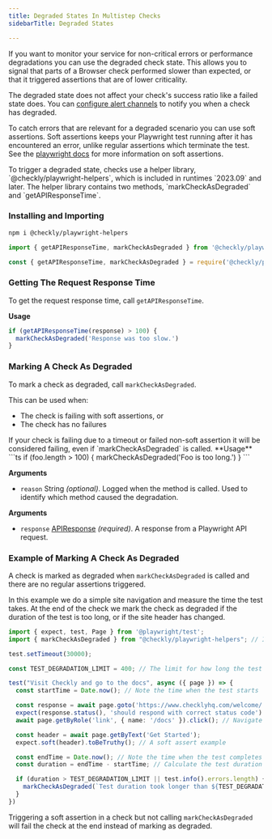 ```yaml
---
title: Degraded States In Multistep Checks
sidebarTitle: Degraded States

---
```


If you want to monitor your service for non-critical errors or performance degradations you can use the degraded check state. This allows you to signal that parts of a Browser check performed slower than expected, or that it triggered assertions that are of lower criticality. 

The degraded state does not affect your check's success ratio like a failed state does. You can [configure alert channels](/docs/alerting-and-retries/alert-channels/#managing-alert-channels) to notify you when a check has degraded. 

To catch errors that are relevant for a degraded scenario you can use soft assertions. Soft assertions keeps your Playwright test running after it has encountered an error, unlike regular assertions which terminate the test. See the [playwright docs](https://playwright.dev/docs/test-assertions#soft-assertions) for more information on soft assertions.


<Info>
To trigger a degraded state, checks use a helper library, `@checkly/playwright-helpers`, which is included in runtimes `2023.09` and later. 
The helper library contains two methods, `markCheckAsDegraded` and `getAPIResponseTime`. 
</Info>

### Installing and Importing

```bash
npm i @checkly/playwright-helpers
```

<CodeGroup dropdown>

```ts
import { getAPIResponseTime, markCheckAsDegraded } from '@checkly/playwright-helpers'
```

```js
const { getAPIResponseTime, markCheckAsDegraded } = require('@checkly/playwright-helpers')
```

</CodeGroup>

### Getting The Request Response Time
To get the request response time, call `getAPIResponseTime`.

**Usage**
```ts
if (getAPIResponseTime(response) > 100) {
  markCheckAsDegraded('Response was too slow.')
}
```

### Marking A Check As Degraded
To mark a check as degraded, call `markCheckAsDegraded`.

This can be used when:
- The check is failing with soft assertions, or
- The check has no failures

<Note>
 If your check is failing due to a timeout or failed non-soft assertion it will be considered failing, even if `markCheckAsDegraded` is called.
</Note>
**Usage**
```ts
if (foo.length > 100) {
  markCheckAsDegraded('Foo is too long.')
}
```

**Arguments**
- `reason` String *(optional)*. Logged when the method is called. Used to identify which method caused the degradation.



**Arguments**
- `response` [APIResponse](https://playwright.dev/docs/api/class-apiresponse) *(required)*. A response from a Playwright API request.

### Example of Marking A Check As Degraded

A check is marked as degraded when `markCheckAsDegraded` is called and there are no regular assertions triggered.

In this example we do a simple site navigation and measure the time the test takes. At the end of the check we mark the check as degraded if the duration of the test is too long, or if the site header has changed.

```ts degraded.spec.ts
import { expect, test, Page } from '@playwright/test';
import { markCheckAsDegraded } from "@checkly/playwright-helpers"; // Import the necessary method from the Checkly helpers library.

test.setTimeout(30000);

const TEST_DEGRADATION_LIMIT = 400; // The limit for how long the test can run before it is considered degraded.

test("Visit Checkly and go to the docs", async ({ page }) => {
  const startTime = Date.now(); // Note the time when the test starts

  const response = await page.goto('https://www.checklyhq.com/welcome/');
  expect(response.status(), 'should respond with correct status code').toBeLessThan(400) // Ensure that the welcome page loaded successfully
  await page.getByRole('link', { name: '/docs' }).click(); // Navigate to the documentation page

  const header = await page.getByText('Get Started');
  expect.soft(header).toBeTruthy(); // A soft assert example

  const endTime = Date.now(); // Note the time when the test completes
  const duration = endTime - startTime; // Calculate the test duration

  if (duration > TEST_DEGRADATION_LIMIT || test.info().errors.length) { // Trigger the degradation if the duration is longer than our set limit, or if the soft assert is triggered.
    markCheckAsDegraded(`Test duration took longer than ${TEST_DEGRADATION_LIMIT}`);
  }
})
```

Triggering a soft assertion in a check but not calling `markCheckAsDegraded` will fail the check at the end instead of marking as degraded.


